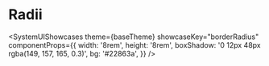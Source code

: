 
# Radii

<SystemUIShowcases
  theme={baseTheme}
  showcaseKey="borderRadius"
  componentProps={{
    width: '8rem',
    height: '8rem',
    boxShadow: '0 12px 48px rgba(149, 157, 165, 0.3)',
    bg: '#22863a',
  }}
/>
